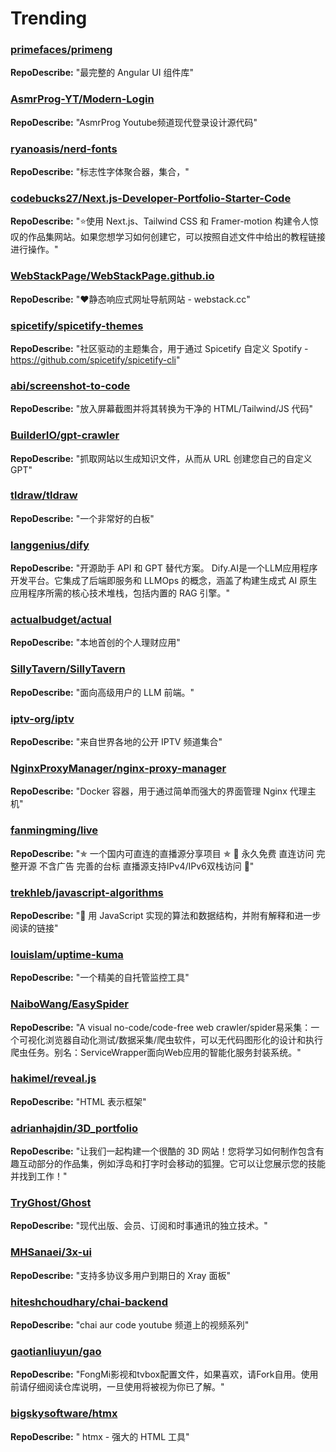 # Trending

### [primefaces/primeng](https://github.com/primefaces/primeng)
**RepoDescribe:** "最完整的 Angular UI 组件库"
  

### [AsmrProg-YT/Modern-Login](https://github.com/AsmrProg-YT/Modern-Login)
**RepoDescribe:** "AsmrProg Youtube频道现代登录设计源代码"
  

### [ryanoasis/nerd-fonts](https://github.com/ryanoasis/nerd-fonts)
**RepoDescribe:** "标志性字体聚合器，集合，"
  

### [codebucks27/Next.js-Developer-Portfolio-Starter-Code](https://github.com/codebucks27/Next.js-Developer-Portfolio-Starter-Code)
**RepoDescribe:** "⭐使用 Next.js、Tailwind CSS 和 Framer-motion 构建令人惊叹的作品集网站。如果您想学习如何创建它，可以按照自述文件中给出的教程链接进行操作。"
  

### [WebStackPage/WebStackPage.github.io](https://github.com/WebStackPage/WebStackPage.github.io)
**RepoDescribe:** "❤️静态响应式网址导航网站 - webstack.cc"
  

### [spicetify/spicetify-themes](https://github.com/spicetify/spicetify-themes)
**RepoDescribe:** "社区驱动的主题集合，用于通过 Spicetify 自定义 Spotify - https://github.com/spicetify/spicetify-cli"
  

### [abi/screenshot-to-code](https://github.com/abi/screenshot-to-code)
**RepoDescribe:** "放入屏幕截图并将其转换为干净的 HTML/Tailwind/JS 代码"
  

### [BuilderIO/gpt-crawler](https://github.com/BuilderIO/gpt-crawler)
**RepoDescribe:** "抓取网站以生成知识文件，从而从 URL 创建您自己的自定义 GPT"
  

### [tldraw/tldraw](https://github.com/tldraw/tldraw)
**RepoDescribe:** "一个非常好的白板"
  

### [langgenius/dify](https://github.com/langgenius/dify)
**RepoDescribe:** "开源助手 API 和 GPT 替代方案。 Dify.AI是一个LLM应用程序开发平台。它集成了后端即服务和 LLMOps 的概念，涵盖了构建生成式 AI 原生应用程序所需的核心技术堆栈，包括内置的 RAG 引擎。"
  

### [actualbudget/actual](https://github.com/actualbudget/actual)
**RepoDescribe:** "本地首创的个人理财应用"
  

### [SillyTavern/SillyTavern](https://github.com/SillyTavern/SillyTavern)
**RepoDescribe:** "面向高级用户的 LLM 前端。"
  

### [iptv-org/iptv](https://github.com/iptv-org/iptv)
**RepoDescribe:** "来自世界各地的公开 IPTV 频道集合"
  

### [NginxProxyManager/nginx-proxy-manager](https://github.com/NginxProxyManager/nginx-proxy-manager)
**RepoDescribe:** "Docker 容器，用于通过简单而强大的界面管理 Nginx 代理主机"
  

### [fanmingming/live](https://github.com/fanmingming/live)
**RepoDescribe:** "✯ 一个国内可直连的直播源分享项目 ✯ 🔕 永久免费 直连访问 完整开源 不含广告 完善的台标 直播源支持IPv4/IPv6双栈访问 🔕"
  

### [trekhleb/javascript-algorithms](https://github.com/trekhleb/javascript-algorithms)
**RepoDescribe:** "📝 用 Ja​​vaScript 实现的算法和数据结构，并附有解释和进一步阅读的链接"
  

### [louislam/uptime-kuma](https://github.com/louislam/uptime-kuma)
**RepoDescribe:** "一个精美的自托管监控工具"
  

### [NaiboWang/EasySpider](https://github.com/NaiboWang/EasySpider)
**RepoDescribe:** "A visual no-code/code-free web crawler/spider易采集：一个可视化浏览器自动化测试/数据采集/爬虫软件，可以无代码图形化的设计和执行爬虫任务。别名：ServiceWrapper面向Web应用的智能化服务封装系统。"
  

### [hakimel/reveal.js](https://github.com/hakimel/reveal.js)
**RepoDescribe:** "HTML 表示框架"
  

### [adrianhajdin/3D_portfolio](https://github.com/adrianhajdin/3D_portfolio)
**RepoDescribe:** "让我们一起构建一个很酷的 3D 网站！您将学习如何制作包含有趣互动部分的作品集，例如浮岛和打字时会移动的狐狸。它可以让您展示您的技能并找到工作！"
  

### [TryGhost/Ghost](https://github.com/TryGhost/Ghost)
**RepoDescribe:** "现代出版、会员、订阅和时事通讯的独立技术。"
  

### [MHSanaei/3x-ui](https://github.com/MHSanaei/3x-ui)
**RepoDescribe:** "支持多协议多用户到期日的 Xray 面板"
  

### [hiteshchoudhary/chai-backend](https://github.com/hiteshchoudhary/chai-backend)
**RepoDescribe:** "chai aur code youtube 频道上的视频系列"
  

### [gaotianliuyun/gao](https://github.com/gaotianliuyun/gao)
**RepoDescribe:** "FongMi影视和tvbox配置文件，如果喜欢，请Fork自用。使用前请仔细阅读仓库说明，一旦使用将被视为你已了解。"
  

### [bigskysoftware/htmx](https://github.com/bigskysoftware/htmx)
**RepoDescribe:** " htmx - 强大的 HTML 工具"
  